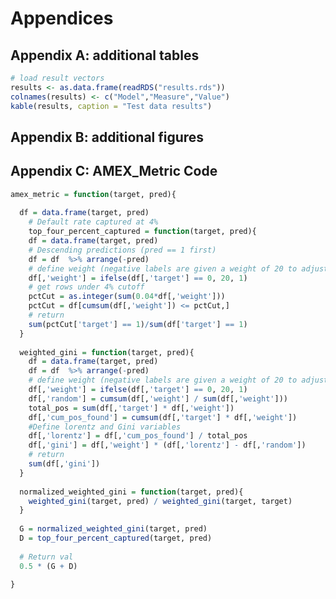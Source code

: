 # Appendices

## Appendix A: additional tables

```r
# load result vectors
results <- as.data.frame(readRDS("results.rds"))
colnames(results) <- c("Model","Measure","Value")
kable(results, caption = "Test data results")
```
\newpage

## Appendix B: additional figures


\newpage

## Appendix C: AMEX_Metric Code

```r

amex_metric = function(target, pred){
  
  df = data.frame(target, pred)
    # Default rate captured at 4%
    top_four_percent_captured = function(target, pred){
    df = data.frame(target, pred)
    # Descending predictions (pred == 1 first)
    df = df  %>% arrange(-pred)
    # define weight (negative labels are given a weight of 20 to adjust for down sampling)
    df[,'weight'] = ifelse(df[,'target'] == 0, 20, 1)
    # get rows under 4% cutoff
    pctCut = as.integer(sum(0.04*df[,'weight']))
    pctCut = df[cumsum(df[,'weight']) <= pctCut,]
    # return
    sum(pctCut['target'] == 1)/sum(df['target'] == 1)
  }
  
  weighted_gini = function(target, pred){
    df = data.frame(target, pred)
    df = df  %>% arrange(-pred)
    # define weight (negative labels are given a weight of 20 to adjust for down sampling)
    df[,'weight'] = ifelse(df[,'target'] == 0, 20, 1)
    df[,'random'] = cumsum(df[,'weight'] / sum(df[,'weight']))
    total_pos = sum(df[,'target'] * df[,'weight'])
    df[,'cum_pos_found'] = cumsum(df[,'target'] * df[,'weight'])
    #Define lorentz and Gini variables
    df[,'lorentz'] = df[,'cum_pos_found'] / total_pos
    df[,'gini'] = df[,'weight'] * (df[,'lorentz'] - df[,'random'])
    # return
    sum(df[,'gini'])
  }
  
  normalized_weighted_gini = function(target, pred){
    weighted_gini(target, pred) / weighted_gini(target, target)
  }
  
  G = normalized_weighted_gini(target, pred)
  D = top_four_percent_captured(target, pred)
  
  # Return val
  0.5 * (G + D)
  
}
```

